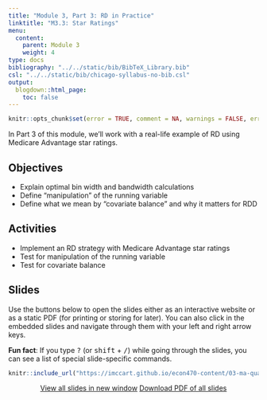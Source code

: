 ```yaml
---
title: "Module 3, Part 3: RD in Practice"
linktitle: "M3.3: Star Ratings"
menu:
  content:
    parent: Module 3
    weight: 4
type: docs
bibliography: "../../static/bib/BibTeX_Library.bib"
csl: "../../static/bib/chicago-syllabus-no-bib.csl"
output:
  blogdown::html_page:
    toc: false
---
```


```r
knitr::opts_chunk$set(error = TRUE, comment = NA, warnings = FALSE, errors = FALSE, messages = FALSE, tidy = FALSE, echo = FALSE)
```

In Part 3 of this module, we'll work with a real-life example of RD using Medicare Advantage star ratings.

## Objectives
- Explain optimal bin width and bandwidth calculations
- Define "manipulation" of the running variable
- Define what we mean by "covariate balance" and why it matters for RDD


## Activities 
- Implement an RD strategy with Medicare Advantage star ratings
- Test for manipulation of the running variable
- Test for covariate balance


## Slides

Use the buttons below to open the slides either as an interactive website or as a static PDF (for printing or storing for later). You can also click in the embedded slides and navigate through them with your left and right arrow keys.

:::fyi
**Fun fact**: If you type <kbd>?</kbd> (or <kbd>shift</kbd> + <kbd>/</kbd>) while going through the slides, you can see a list of special slide-specific commands.
:::


<center>

```r
knitr::include_url("https://imccart.github.io/econ470-content/03-ma-quality/03-ma-quality3.html")
```


<p><a class="btn btn-primary btn-lg" target="_blank" href="https://imccart.github.io/econ470-content/03-ma-quality/03-ma-quality3.html"><i class="fas fa-external-link-alt"></i> View all slides in new window</a> <a class="btn btn-primary btn-lg" target="_blank" href="https://imccart.github.io/econ470-content/03-ma-quality/03-ma-quality3.pdf" role="button"><i class="far fa-file-pdf"></i> Download PDF of all slides</a></p>

</center>

